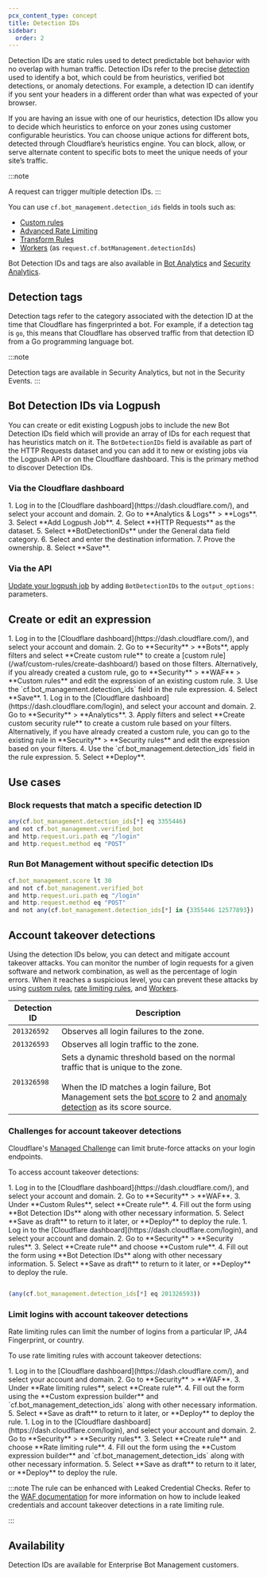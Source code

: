 ```yaml
---
pcx_content_type: concept
title: Detection IDs
sidebar:
  order: 2
---
```



Detection IDs are static rules used to detect predictable bot behavior with no overlap with human traffic. Detection IDs refer to the precise [detection](/bots/concepts/bot-detection-engines/) used to identify a bot, which could be from heuristics, verified bot detections, or anomaly detections. For example, a detection ID can identify if you sent your headers in a different order than what was expected of your browser.

If you are having an issue with one of our heuristics, detection IDs allow you to decide which heuristics to enforce on your zones using customer configurable heuristics. You can choose unique actions for different bots, detected through Cloudflare’s heuristics engine. You can block, allow, or serve alternate content to specific bots to meet the unique needs of your site’s traffic.

:::note

A request can trigger multiple detection IDs. 
:::

You can use `cf.bot_management.detection_ids` fields in tools such as:

- [Custom rules](/waf/custom-rules/)
- [Advanced Rate Limiting](/waf/rate-limiting-rules/)
- [Transform Rules](/rules/transform/)
- [Workers](/workers/) (as `request.cf.botManagement.detectionIds`)

Bot Detection IDs and tags are also available in [Bot Analytics](/bots/bot-analytics/) and [Security Analytics](/waf/analytics/security-analytics/).

## Detection tags

Detection tags refer to the category associated with the detection ID at the time that Cloudflare has fingerprinted a bot. For example, if a detection tag is `go`, this means that Cloudflare has observed traffic from that detection ID from a Go programming language bot.

:::note

Detection tags are available in Security Analytics, but not in the Security Events.
:::

## Bot Detection IDs via Logpush

You can create or edit existing Logpush jobs to include the new Bot Detection IDs field which will provide an array of IDs for each request that has heuristics match on it. The `BotDetectionIDs` field is available as part of the HTTP Requests dataset and you can add it to new or existing jobs via the Logpush API or on the Cloudflare dashboard. This is the primary method to discover Detection IDs.

### Via the Cloudflare dashboard

<Steps>
1. Log in to the [Cloudflare dashboard](https://dash.cloudflare.com/), and select your account and domain.
2. Go to **Analytics & Logs** > **Logs**.
3. Select **Add Logpush Job**.
4. Select **HTTP Requests** as the dataset.
5. Select **BotDetectionIDs** under the General data field category.
6. Select and enter the destination information.
7. Prove the ownership.
8. Select **Save**.
</Steps>

### Via the API

[Update your logpush job](/logs/logpush/logpush-job/log-output-options/) by adding `BotDetectionIDs` to the  `output_options:`  parameters.

## Create or edit an expression

<Tabs syncKey="dashNewNav"> 
	<TabItem label="Old dashboard">
		<Steps>
      1. Log in to the [Cloudflare dashboard](https://dash.cloudflare.com/), and select your account and domain.
      2. Go to **Security** > **Bots**, apply filters and select **Create custom rule** to create a [custom rule](/waf/custom-rules/create-dashboard/) based on those filters. Alternatively, if you already created a custom rule, go to **Security** > **WAF** > **Custom rules** and edit the expression of an existing custom rule.
      3. Use the `cf.bot_management.detection_ids` field in the rule expression.
      4. Select **Save**.
    </Steps>
  </TabItem> 
  <TabItem label="New dashboard" icon="rocket">
		<Steps>
      1. Log in to the [Cloudflare dashboard](https://dash.cloudflare.com/login), and select your account and domain.
      2. Go to **Security** > **Analytics**.
      3. Apply filters and select **Create custom security rule** to create a custom rule based on your filters. Alternatively, if you have already created a custom rule, you can go to the existing rule in **Security** > **Security rules** and edit the expression based on your filters.
      4. Use the `cf.bot_management.detection_ids` field in the rule expression.
      5. Select **Deploy**.
      </Steps>
	</TabItem> 
</Tabs>


## Use cases

### Block requests that match a specific detection ID

```js
any(cf.bot_management.detection_ids[*] eq 3355446)
and not cf.bot_management.verified_bot
and http.request.uri.path eq "/login"
and http.request.method eq "POST"
```

### Run Bot Management without specific detection IDs

```js
cf.bot_management.score lt 30
and not cf.bot_management.verified_bot
and http.request.uri.path eq "/login"
and http.request.method eq "POST"
and not any(cf.bot_management.detection_ids[*] in {3355446 12577893})
```

## Account takeover detections

Using the detection IDs below, you can detect and mitigate account takeover attacks. You can monitor the number of login requests for a given software and network combination, as well as the percentage of login errors. When it reaches a suspicious level, you can prevent these attacks by using [custom rules](/waf/custom-rules/), [rate limiting rules](/waf/rate-limiting-rules/), and [Workers](/workers/).

| Detection ID | Description                              |
| ------------ | ---------------------------------------- |
| `201326592`  | Observes all login failures to the zone. |
| `201326593`  | Observes all login traffic to the zone.  |
| `201326598`  | Sets a dynamic threshold based on the normal traffic that is unique to the zone.<br /><br /> When the ID matches a login failure, Bot Management sets the [bot score](/bots/concepts/bot-score/) to 2 and [anomaly detection](/bots/concepts/bot-detection-engines/#anomaly-detection-enterprise) as its score source. |

### Challenges for account takeover detections

Cloudflare's [Managed Challenge](/cloudflare-challenges/challenge-types/challenge-pages/#managed-challenge-recommended) can limit brute-force attacks on your login endpoints.

To access account takeover detections:

<Tabs syncKey="dashNewNav"> 
	<TabItem label="Old dashboard">
		<Steps>
      1. Log in to the [Cloudflare dashboard](https://dash.cloudflare.com/), and select your account and domain.
      2. Go to **Security** > **WAF**.
      3. Under **Custom Rules**, select **Create rule**.
      4. Fill out the form using **Bot Detection IDs** along with other necessary information.
      5. Select **Save as draft** to return to it later, or **Deploy** to deploy the rule.
    </Steps>
  </TabItem> 
  <TabItem label="New dashboard" icon="rocket">
		<Steps>
      1. Log in to the [Cloudflare dashboard](https://dash.cloudflare.com/login), and select your account and domain.
      2. Go to **Security** > **Security rules**.
      3. Select **Create rule** and choose **Custom rule**.
      4. Fill out the form using **Bot Detection IDs** along with other necessary information.
      5. Select **Save as draft** to return to it later, or **Deploy** to deploy the rule.
      </Steps>
	</TabItem> 
</Tabs>

```js title="Rule example"

(any(cf.bot_management.detection_ids[*] eq 201326593))
```

### Limit logins with account takeover detections

Rate limiting rules can limit the number of logins from a particular IP, JA4 Fingerprint, or country.

To use rate limiting rules with account takeover detections:

<Tabs syncKey="dashNewNav"> 
	<TabItem label="Old dashboard">
		<Steps>
      1. Log in to the [Cloudflare dashboard](https://dash.cloudflare.com/), and select your account and domain.
      2. Go to **Security** > **WAF**.
      3. Under **Rate limiting rules**, select **Create rule**.
      4. Fill out the form using the **Custom expression builder** and `cf.bot_management_detection_ids` along with other necessary information.
      5. Select **Save as draft** to return to it later, or **Deploy** to deploy the rule.
    </Steps>
  </TabItem> 
  <TabItem label="New dashboard" icon="rocket">
		<Steps>
      1. Log in to the [Cloudflare dashboard](https://dash.cloudflare.com/login), and select your account and domain.
      2. Go to **Security** > **Security rules**.
      3. Select **Create rule** and choose **Rate limiting rule**.
      4. Fill out the form using the **Custom expression builder** and `cf.bot_management_detection_ids` along with other necessary information.
      5. Select **Save as draft** to return to it later, or **Deploy** to deploy the rule.
    </Steps>
  </TabItem> 
</Tabs>

:::note
The rule can be enhanced with Leaked Credential Checks. Refer to the [WAF documentation](/waf/detections/leaked-credentials/) for more information on how to include leaked credentials and account takeover detections in a rate limiting rule. 

:::

## Availability

Detection IDs are available for Enterprise Bot Management customers. 